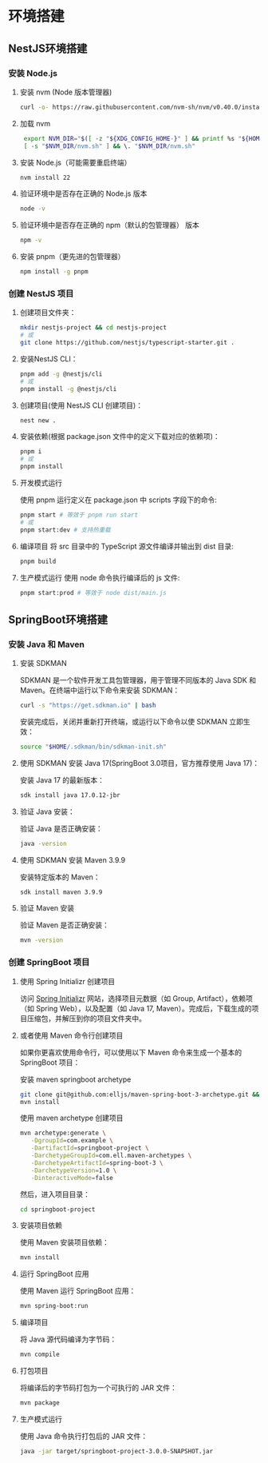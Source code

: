 # 环境搭建

## NestJS环境搭建

### 安装 Node.js

1. 安装 nvm (Node 版本管理器)

   ```bash
   curl -o- https://raw.githubusercontent.com/nvm-sh/nvm/v0.40.0/install.sh | bash
   ```
2. 加载 nvm

   ```bash
    export NVM_DIR="$([ -z "${XDG_CONFIG_HOME-}" ] && printf %s "${HOME}/.nvm" || printf %s "${XDG_CONFIG_HOME}/nvm")"
    [ -s "$NVM_DIR/nvm.sh" ] && \. "$NVM_DIR/nvm.sh"
    ```

3. 安装 Node.js（可能需要重启终端）

   ```bash
   nvm install 22
   ```

4. 验证环境中是否存在正确的 Node.js 版本

   ```bash
   node -v
   ```

5. 验证环境中是否存在正确的 npm（默认的包管理器） 版本

   ```bash
   npm -v
   ```

6. 安装 pnpm（更先进的包管理器）

   ```bash
   npm install -g pnpm
   ```

### 创建 NestJS 项目

1. 创建项目文件夹：

   ```bash
   mkdir nestjs-project && cd nestjs-project
   # 或
   git clone https://github.com/nestjs/typescript-starter.git .
   ```

2. 安装NestJS CLI：

   ```bash
   pnpm add -g @nestjs/cli
   # 或
   pnpm install -g @nestjs/cli
   ```

3. 创建项目(使用 NestJS CLI 创建项目)：

   ```bash
   nest new .
   ```

4. 安装依赖(根据 package.json 文件中的定义下载对应的依赖项)：

   ```bash
   pnpm i 
   # 或
   pnpm install
   ```

5. 开发模式运行

   使用 pnpm 运行定义在 package.json 中 scripts 字段下的命令:

   ```bash
   pnpm start # 等效于 pnpm run start
   # 或
   pnpm start:dev # 支持热重载
   ```

6. 编译项目
   将 src 目录中的 TypeScript 源文件编译并输出到 dist 目录:

   ```bash
   pnpm build
   ```

7. 生产模式运行
   使用 node 命令执行编译后的 js 文件:

   ```bash
   pnpm start:prod # 等效于 node dist/main.js
   ```
## SpringBoot环境搭建

### 安装 Java 和 Maven

1. 安装 SDKMAN

   SDKMAN 是一个软件开发工具包管理器，用于管理不同版本的 Java SDK 和 Maven。在终端中运行以下命令来安装 SDKMAN：

   ```bash
   curl -s "https://get.sdkman.io" | bash
   ```

   安装完成后，关闭并重新打开终端，或运行以下命令以使 SDKMAN 立即生效：

   ```bash
   source "$HOME/.sdkman/bin/sdkman-init.sh"
   ```

2. 使用 SDKMAN 安装 Java 17(SpringBoot 3.0项目，官方推荐使用 Java 17)：

   安装 Java 17 的最新版本：

   ```bash
   sdk install java 17.0.12-jbr
   ```

3. 验证 Java 安装：

   验证 Java 是否正确安装：

   ```bash
   java -version
   ```

4. 使用 SDKMAN 安装 Maven 3.9.9

   安装特定版本的 Maven：

   ```bash
   sdk install maven 3.9.9
   ```

5. 验证 Maven 安装

   验证 Maven 是否正确安装：

   ```bash
   mvn -version
   ```

### 创建 SpringBoot 项目

1. 使用 Spring Initializr 创建项目

   访问 [Spring Initializr](https://start.spring.io/) 网站，选择项目元数据（如 Group, Artifact），依赖项（如 Spring Web），以及配置（如 Java 17, Maven）。完成后，下载生成的项目压缩包，并解压到你的项目文件夹中。

2. 或者使用 Maven 命令行创建项目

   如果你更喜欢使用命令行，可以使用以下 Maven 命令来生成一个基本的 SpringBoot 项目：

   安装 maven springboot archetype
   ```bash
   git clone git@github.com:elljs/maven-spring-boot-3-archetype.git && cd maven-spring-boot-3-archetype
   mvn install
   ```

   使用 maven archetype 创建项目
   ```bash   
   mvn archetype:generate \
      -DgroupId=com.example \
      -DartifactId=springboot-project \
      -DarchetypeGroupId=com.ell.maven-archetypes \
      -DarchetypeArtifactId=spring-boot-3 \
      -DarchetypeVersion=1.0 \
      -DinteractiveMode=false
   ```

   然后，进入项目目录：

   ```bash
   cd springboot-project
   ```

3. 安装项目依赖

   使用 Maven 安装项目依赖：

   ```bash
   mvn install
   ```

4. 运行 SpringBoot 应用

   使用 Maven 运行 SpringBoot 应用：

   ```bash
   mvn spring-boot:run
   ```

5. 编译项目

   将 Java 源代码编译为字节码：

   ```bash
   mvn compile
   ```

6. 打包项目

   将编译后的字节码打包为一个可执行的 JAR 文件：

   ```bash
   mvn package
   ```

7. 生产模式运行

   使用 Java 命令执行打包后的 JAR 文件：

   ```bash
   java -jar target/springboot-project-3.0.0-SNAPSHOT.jar
   ```